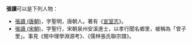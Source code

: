 '''張讀'''可以是下列人物：
* [[張讀_(唐朝)|張讀 (唐朝)]]，字聖明，唐朝人。著有《[[宣室志|宣室志]]》。
* [[張讀_(宋朝)|張讀 (宋朝)]]，字聖行，宋朝泉州安溪進士，以孝行聞名鄉里，被稱為「曾子里」。事見《閩中理學淵源考》、《儒林張氏聯宗譜》。

{{disambig|D读|Cat=二字张姓人名消歧义}}